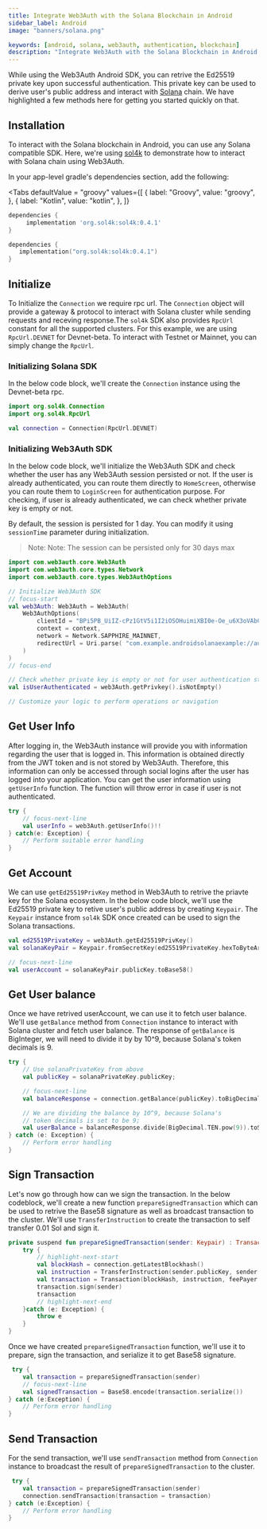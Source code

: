 ```yaml
---
title: Integrate Web3Auth with the Solana Blockchain in Android
sidebar_label: Android
image: "banners/solana.png"

keywords: [android, solana, web3auth, authentication, blockchain]
description: "Integrate Web3Auth with the Solana Blockchain in Android | Documentation - Web3Auth"
---
```



While using the Web3Auth Android SDK, you can retrive the Ed25519 private key upon successful
authentication. This private key can be used to derive user's public address and interact with
[Solana](https://solana.org/) chain. We have highlighted a few methods here for getting you started
quickly on that.

## Installation

To interact with the Solana blockchain in Android, you can use any Solana compatible SDK. Here,
we're using [sol4k](https://github.com/sol4k/sol4k) to demonstrate how to interact with Solana chain
using Web3Auth.

In your app-level gradle's dependencies section, add the following:

<Tabs defaultValue = "groovy"
  values={[
    { label: "Groovy", value: "groovy", },
    { label: "Kotlin", value: "kotlin", },
  ]}
>

<TabItem value="groovy">

```groovy
dependencies {
     implementation 'org.sol4k:sol4k:0.4.1'
}
```

</TabItem>

<TabItem value="kotlin">

```kotlin
dependencies {
   implementation("org.sol4k:sol4k:0.4.1")
}
```

</TabItem>
</Tabs>

## Initialize

To Initialize the `Connection` we require rpc url. The `Connection` object will provide a gateway &
protocol to interact with Solana cluster while sending requests and receving response.The `sol4k`
SDK also provides `RpcUrl` constant for all the supported clusters. For this example, we are using
`RpcUrl.DEVNET` for Devnet-beta. To interact with Testnet or Mainnet, you can simply change the
`RpcUrl`.

### Initializing Solana SDK

In the below code block, we'll create the `Connection` instance using the Devnet-beta rpc.

```kotlin
import org.sol4k.Connection
import org.sol4k.RpcUrl

val connection = Connection(RpcUrl.DEVNET)
```

### Initializing Web3Auth SDK

In the below code block, we'll initialize the Web3Auth SDK and check whether the user has any
Web3Auth session persisted or not. If the user is already authenticated, you can route them directly
to `HomeScreen`, otherwise you can route them to `LoginScreen` for authentication purpose. For
checking, if user is already authenticated, we can check whether private key is empty or not.

By default, the session is persisted for 1 day. You can modify it using `sessionTime` parameter
during initialization.

> Note: Note: The session can be persisted only for 30 days max

```kotlin
import com.web3auth.core.Web3Auth
import com.web3auth.core.types.Network
import com.web3auth.core.types.Web3AuthOptions

// Initialize Web3Auth SDK
// focus-start
val web3Auth: Web3Auth = Web3Auth(
    Web3AuthOptions(
        clientId = "BPi5PB_UiIZ-cPz1GtV5i1I2iOSOHuimiXBI0e-Oe_u6X3oVAbCiAZOTEBtTXw4tsluTITPqA8zMsfxIKMjiqNQ",
        context = context,
        network = Network.SAPPHIRE_MAINNET,
        redirectUrl = Uri.parse( "com.example.androidsolanaexample://auth")
    )
)
// focus-end

// Check whether private key is empty or not for user authentication status.
val isUserAuthenticated = web3Auth.getPrivkey().isNotEmpty()

// Customize your logic to perform operations or navigation
```

## Get User Info

After logging in, the Web3Auth instance will provide you with information regarding the user that is
logged in. This information is obtained directly from the JWT token and is not stored by Web3Auth.
Therefore, this information can only be accessed through social logins after the user has logged
into your application. You can get the user information using `getUserInfo` function. The function
will throw error in case if user is not authenticated.

```kotlin
try {
    // focus-next-line
    val userInfo = web3Auth.getUserInfo()!!
} catch(e: Exception) {
    // Perform suitable error handling
}
```

## Get Account

We can use `getEd25519PrivKey` method in Web3Auth to retrive the priavte key for the Solana
ecosystem. In the below code block, we'll use the Ed25519 private key to retive user's public
address by creating `Keypair`. The `Keypair` instance from `sol4k` SDK once created can be used to
sign the Solana transactions.

```kotlin
val ed25519PrivateKey = web3Auth.getEd25519PrivKey()
val solanaKeyPair = Keypair.fromSecretKey(ed25519PrivateKey.hexToByteArray())

// focus-next-line
val userAccount = solanaKeyPair.publicKey.toBase58()
```

## Get User balance

Once we have retrived userAccount, we can use it to fetch user balance. We'll use `getBalance`
method from `Connection` instance to interact with Solana cluster and fetch user balance. The
response of `getBalance` is BigInteger, we will need to divide it by by 10^9, because Solana's token
decimals is 9.

```kotlin
try {
    // Use solanaPrivateKey from above
    val publicKey = solanaPrivateKey.publicKey;

    // focus-next-line
    val balanceResponse = connection.getBalance(publicKey).toBigDecimal()

    // We are dividing the balance by 10^9, because Solana's
    // token decimals is set to be 9;
    val userBalance = balanceResponse.divide(BigDecimal.TEN.pow(9)).toString()
} catch (e: Exception) {
    // Perform error handling
}
```

## Sign Transaction

Let's now go through how can we sign the transaction. In the below codeblock, we'll create a new
function `prepareSignedTransaction` which can be used to retrive the Base58 signature as well as
broadcast transaction to the cluster. We'll use `TransferInstruction` to create the transaction to
self transfer 0.01 Sol and sign it.

```kotlin
private suspend fun prepareSignedTransaction(sender: Keypair) : Transaction = withContext(Dispatchers.IO) {
    try {
        // highlight-next-start
        val blockHash = connection.getLatestBlockhash()
        val instruction = TransferInstruction(sender.publicKey, sender.publicKey, lamports = 10000000)
        val transaction = Transaction(blockHash, instruction, feePayer = sender.publicKey)
        transaction.sign(sender)
        transaction
        // highlight-next-end
    }catch (e: Exception) {
        throw e
    }
}
```

Once we have created `prepareSignedTransaction` function, we'll use it to prepare, sign the
transaction, and serialize it to get Base58 signature.

```kotlin
 try {
    val transaction = prepareSignedTransaction(sender)
    // focus-next-line
    val signedTransaction = Base58.encode(transaction.serialize())
} catch (e:Exception) {
    // Perform error handling
}
```

## Send Transaction

For the send transaction, we'll use `sendTransaction` method from `Connection` instance to broadcast
the result of `prepareSignedTransaction` to the cluster.

```kotlin
 try {
    val transaction = prepareSignedTransaction(sender)
    connection.sendTransaction(transaction = transaction)
} catch (e:Exception) {
    // Perform error handling
}
```
